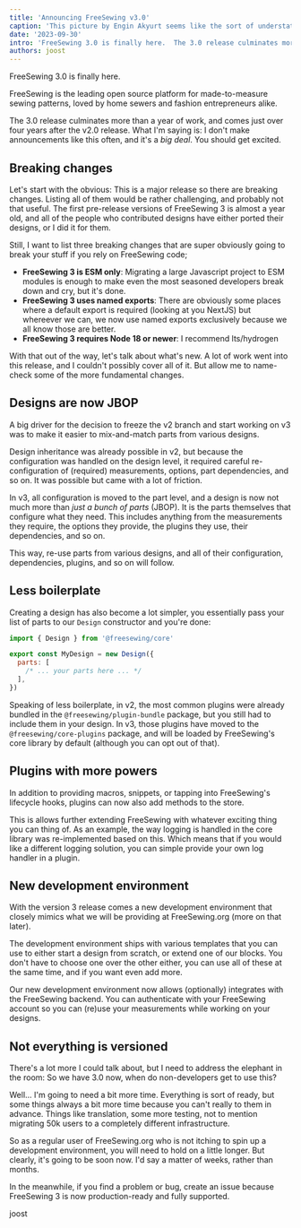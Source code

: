 ```yaml
---
title: 'Announcing FreeSewing v3.0'
caption: 'This picture by Engin Akyurt seems like the sort of understated celebration that is suitable or this announcement'
date: '2023-09-30'
intro: 'FreeSewing 3.0 is finally here.  The 3.0 release culminates more than a year of work, and comes just over four years after the v2.0 release. What I’m saying is: I don’t make announcements like this often, and it’s a big deal. You should get excited.'
authors: joost
---
```


FreeSewing 3.0 is finally here.

FreeSewing is the leading open source platform for made-to-measure sewing
patterns, loved by home sewers and fashion entrepreneurs alike.

<!-- truncate -->

The 3.0 release culminates more than a year of work, and comes just over four
years after the v2.0 release. What I'm saying is: I don't make announcements
like this often, and it's a _big deal_. You should get excited.

## Breaking changes

Let's start with the obvious: This is a major release so there are breaking changes.
Listing all of them would be rather challenging, and probably not that useful.
The first pre-release versions of FreeSewing 3 is almost a year old, and all of
the people who contributed designs have either ported their designs, or I
did it for them.

Still, I want to list three breaking changes that are super obviously going to
break your stuff if you rely on FreeSewing code;

- **FreeSewing 3 is ESM only**: Migrating a large Javascript project to ESM
  modules is enough to make even the most seasoned developers break down and
  cry, but it's done.
- **FreeSewing 3 uses named exports**: There are obviously some places where a
  default export is required (looking at you NextJS) but whereever we can, we
  now use named exports exclusively because we all know those are better.
- **FreeSewing 3 requires Node 18 or newer**: I recommend lts/hydrogen

With that out of the way, let's talk about what's new.
A lot of work went into this release, and I couldn't possibly cover all of it.
But allow me to name-check some of the more fundamental changes.

## Designs are now JBOP

A big driver for the decision to freeze the v2 branch and start working on v3
was to make it easier to mix-and-match parts from various designs.

Design inheritance was already possible in v2, but because the configuration
was handled on the design level, it required careful re-configuration of
(required) measurements, options, part dependencies, and so on. It was possible
but came with a lot of friction.

In v3, all configuration is moved to the part level, and a design is now not
much more than _just a bunch of parts_ (JBOP). It is the parts themselves that
configure what they need. This includes anything from the measurements they
require, the options they provide, the plugins they use, their dependencies,
and so on.

This way, re-use parts from various designs, and all of their configuration,
dependencies, plugins, and so on will follow.

## Less boilerplate

Creating a design has also become a lot simpler, you essentially pass your list
of parts to our `Design` constructor and you're done:

```mjs
import { Design } from '@freesewing/core'

export const MyDesign = new Design({
  parts: [
    /* ... your parts here ... */
  ],
})
```

Speaking of less boilerplate, in v2, the most common plugins were already
bundled in the `@freesewing/plugin-bundle` package, but you still had to
include them in your design. In v3, those plugins have moved to the
`@freesewing/core-plugins` package, and will be loaded by FreeSewing's core
library by default (although you can opt out of that).

## Plugins with more powers

In addition to providing macros, snippets, or tapping into FreeSewing's
lifecycle hooks, plugins can now also add methods to the store.

This is allows further extending FreeSewing with whatever exciting thing you
can thing of. As an example, the way logging is handled in the core library
was re-implemented based on this. Which means that if you would like a
different logging solution, you can simple provide your own log handler in a
plugin.

## New development environment

With the version 3 release comes a new development environment that closely
mimics what we will be providing at FreeSewing.org (more on that later).

The development environment ships with various templates that you can use to
either start a design from scratch, or extend one of our blocks. You don't have
to choose one over the other either, you can use all of these at the same time,
and if you want even add more.

Our new development environment now allows (optionally) integrates with the
FreeSewing backend. You can authenticate with your FreeSewing account so you
can (re)use your measurements while working on your designs.

## Not everything is versioned

There's a lot more I could talk about, but I need to address the elephant in
the room: So we have 3.0 now, when do non-developers get to use this?

Well... I'm going to need a bit more time. Everything is sort of ready, but
some things always a bit more time because you can't really to them in advance.
Things like translation, some more testing, not to mention migrating 50k users
to a completely different infrastructure.

So as a regular user of FreeSewing.org who is not itching to spin up a
development environment, you will need to hold on a little longer. But
clearly, it's going to be soon now. I'd say a matter of weeks, rather than
months.

In the meanwhile, if you find a problem or bug, create an issue because
FreeSewing 3 is now production-ready and fully supported.

joost
